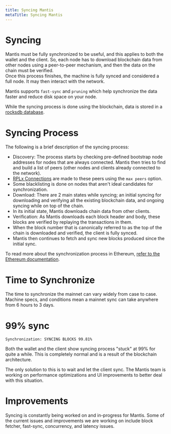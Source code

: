 ```yaml
---
title: Syncing Mantis
metaTitle: Syncing Mantis
---
```


# Syncing
Mantis must be fully synchronized to be useful, and this applies to both the wallet and the client. So, each node has to download blockchain data from other nodes using a peer-to-peer mechanism, and then the data on the chain must be verified.  
Once this process finishes, the machine is fully synced and considered a full node. It may then interact with the network.

Mantis supports `fast-sync` and `pruning` which help synchronize the data faster and reduce disk space on your node.

While the syncing process is done using the blockchain, data is stored in a [rocksdb database](https://rocksdb.org/).

# Syncing Process
The following is a brief description of the syncing process:

* Discovery: The process starts by checking pre-defined bootstrap node addresses for nodes that are always connected. Mantis then tries to find and build a list of peers (other nodes and clients already connected to the network).  
* [RPLx Connections](https://github.com/ethereum/devp2p/blob/master/rlpx.md) are made to these peers using the `max peers` option.  
* Some blacklisting is done on nodes that aren't ideal candidates for synchronization.
* Download: There are 2 main states while syncing; an initial syncing for downloading and verifying all the existing blockchain data, and ongoing syncing while on top of the chain.  
* In its initial state, Mantis downloads chain data from other clients.
* Verification: As Mantis downloads each block header and body, these blocks are verified by replaying the transactions in them.
* When the block number that is canonically referred to as the top of the chain is downloaded and verified, the client is fully synced.
* Mantis then continues to fetch and sync new blocks produced since the initial sync.

To read more about the synchronization process in Ethereum, [refer to the Ethereum documentation](https://github.com/ethereum/devp2p/blob/master/caps/eth.md).

# Time to Synchronize
The time to synchronize the mainnet can vary widely from case to case. Machine specs, and conditions mean a mainnet sync can take anywhere from 6 hours to 3 days.

# 99% sync
`Synchronization: SYNCING BLOCKS 99.81%`

Both the wallet and the client show syncing process "stuck" at 99% for quite a while. This is completely normal and is a result of the blockchain architecture.

The only solution to this is to wait and let the client sync. The Mantis team is working on performance optimizations and UI improvements to better deal with this situation.

# Improvements
Syncing is constantly being worked on and in-progress for Mantis. Some of the current issues and improvements we are working on include block fetcher, fast-sync, concurrency, and latency issues.
